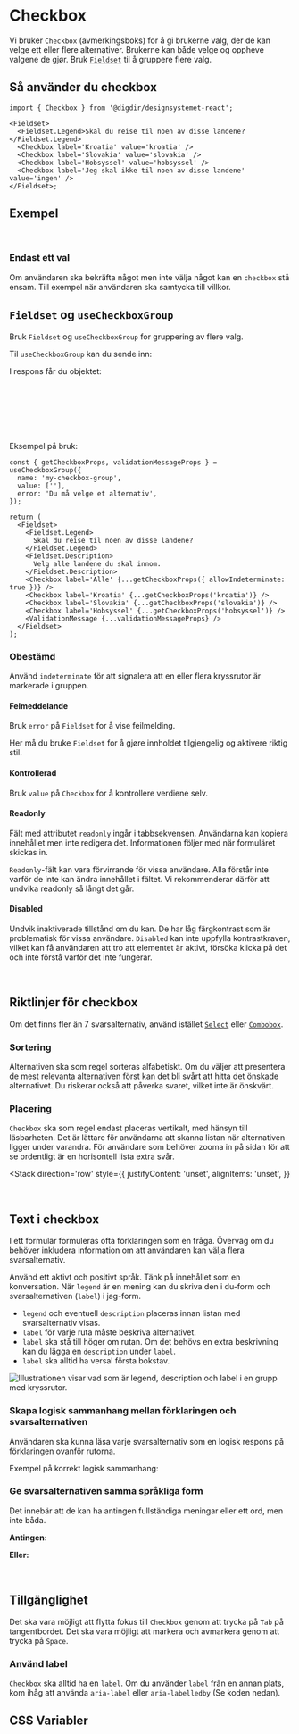 
<Meta of={CheckboxStories} />

# Checkbox

Vi bruker `Checkbox` (avmerkingsboks) for å gi brukerne valg, der de kan velge ett eller flere alternativer. Brukerne kan både velge og oppheve valgene de gjør. Bruk [`Fieldset`](#fieldset) til å gruppere flere valg.

<Primary />
<Controls />

## Så använder du checkbox

```tsx
import { Checkbox } from '@digdir/designsystemet-react';

<Fieldset>
  <Fieldset.Legend>Skal du reise til noen av disse landene?</Fieldset.Legend>
  <Checkbox label='Kroatia' value='kroatia' />
  <Checkbox label='Slovakia' value='slovakia' />
  <Checkbox label='Hobsyssel' value='hobsyssel' />
  <Checkbox label='Jeg skal ikke til noen av disse landene' value='ingen' />
</Fieldset>;
```

## Exempel

<br />

### Endast ett val

Om användaren ska bekräfta något men inte välja något kan en `checkbox` stå ensam. Till exempel när användaren ska samtycka till villkor.

<Canvas of={CheckboxStories.OneOption} />

## `Fieldset` og `useCheckboxGroup`

Bruk `Fieldset` og `useCheckboxGroup` for gruppering av flere valg.

<Canvas of={CheckboxStories.Group} />

Til `useCheckboxGroup` kan du sende inn:

<ArgTypes of={useCheckboxGroupStories.UseCheckboxGroup} />

I respons får du objektet:

```ts
{
  getCheckboxProps: (value: string | { allowIndeterminate: true }) => CheckboxProps, // Returnerer props du kan spre på <Checkbox /> eller <input type="checkbox" />
  validationMessageProps: ValidationMessageProps, // Properties du kan valgfritt spre på ValidationMessage
  setValue: string[], // Funksjon for å sette checkbox gruppens verdi
  value: string[], // Nåværende verdi for checkbox gruppen
}
```

Eksempel på bruk:

```tsx
const { getCheckboxProps, validationMessageProps } = useCheckboxGroup({
  name: 'my-checkbox-group',
  value: [''],
  error: 'Du må velge et alternativ',
});

return (
  <Fieldset>
    <Fieldset.Legend>
      Skal du reise til noen av disse landene?
    </Fieldset.Legend>
    <Fieldset.Description>
      Velg alle landene du skal innom.
    </Fieldset.Description>
    <Checkbox label='Alle' {...getCheckboxProps({ allowIndeterminate: true })} />
    <Checkbox label='Kroatia' {...getCheckboxProps('kroatia')} />
    <Checkbox label='Slovakia' {...getCheckboxProps('slovakia')} />
    <Checkbox label='Hobsyssel' {...getCheckboxProps('hobsyssel')} />
    <ValidationMessage {...validationMessageProps} />
  </Fieldset>
);
```

### Obestämd

Använd `indeterminate` för att signalera att en eller flera kryssrutor är markerade i gruppen.

<Canvas of={CheckboxStories.InTable} />

#### Felmeddelande

Bruk `error` på `Fieldset` for å vise feilmelding.

Her må du bruke `Fieldset` for å gjøre innholdet tilgjengelig og aktivere riktig stil.

<Canvas of={CheckboxStories.WithError} />

#### Kontrollerad

Bruk `value` på `Checkbox` for å kontrollere verdiene selv.

<Canvas of={CheckboxStories.Controlled} />

#### Readonly

Fält med attributet `readonly` ingår i tabbsekvensen. Användarna kan kopiera innehållet men inte redigera det. Informationen följer med när formuläret skickas in.

`Readonly`-fält kan vara förvirrande för vissa användare. Alla förstår inte varför de inte kan ändra innehållet i fältet. Vi rekommenderar därför att undvika readonly så långt det går.

<Canvas of={CheckboxStories.ReadOnly} />

#### Disabled

Undvik inaktiverade tillstånd om du kan. De har låg färgkontrast som är problematisk för vissa användare. `Disabled` kan inte uppfylla kontrastkraven, vilket kan få användaren att tro att elementet är aktivt, försöka klicka på det och inte förstå varför det inte fungerar.

<Canvas of={CheckboxStories.Disabled} />

<br />

## Riktlinjer för checkbox

Om det finns fler än 7 svarsalternativ, använd istället [`Select`](/docs/komponenter-select--docs) eller [`Combobox`](/docs/komponenter-combobox--docs).

### Sortering

Alternativen ska som regel sorteras alfabetiskt. Om du väljer att presentera de mest relevanta alternativen först kan det bli svårt att hitta det önskade alternativet. Du riskerar också att påverka svaret, vilket inte är önskvärt.

### Placering

`Checkbox` ska som regel endast placeras vertikalt, med hänsyn till läsbarheten. Det är lättare för användarna att skanna listan när alternativen ligger under varandra. För användare som behöver zooma in på sidan för att se ordentligt är en horisontell lista extra svår.

<Stack
  direction='row'
  style={{
    justifyContent: 'unset',
    alignItems: 'unset',
  }}
>
  <Do
    description='Placera kryssrutorna vertikalt, så att listan blir lättare att läsa.'
    image='/img/component-guidelines/checkbox/CheckboxGroupV.png'
  />
  <Dont
    description='Undvik att placera kryssrutorna i flera kolumner.'
    image='/img/component-guidelines/checkbox/CheckboxGroupH.png'
  />
</Stack>

<br />

## Text i checkbox

I ett formulär formuleras ofta förklaringen som en fråga. Överväg om du behöver inkludera information om att användaren kan välja flera svarsalternativ.

Använd ett aktivt och positivt språk. Tänk på innehållet som en konversation. När `legend` är en mening kan du skriva den i du-form och svarsalternativen (`label`) i jag-form.

- `legend` och eventuell `description` placeras innan listan med svarsalternativ visas.
- `label` för varje ruta måste beskriva alternativet.
- `label` ska stå till höger om rutan. Om det behövs en extra beskrivning kan du lägga en `description` under `label`.
- `label` ska alltid ha versal första bokstav.

<img
  src='/img/component-guidelines/checkbox/checkbox-anatomy.png'
  alt='Illustrationen visar vad som är legend, description och label i en grupp med kryssrutor.'
/>

### Skapa logisk sammanhang mellan förklaringen och svarsalternativen

Användaren ska kunna läsa varje svarsalternativ som en logisk respons på förklaringen ovanför rutorna.

Exempel på korrekt logisk sammanhang:

<Canvas of={CheckboxStories.ContentEx1} />

### Ge svarsalternativen samma språkliga form

Det innebär att de kan ha antingen fullständiga meningar eller ett ord, men inte båda.

**Antingen:**

<Canvas of={CheckboxStories.ContentEx2} />

**Eller:**

<Canvas of={CheckboxStories.ContentEx3} />

<br />

## Tillgänglighet

Det ska vara möjligt att flytta fokus till `Checkbox` genom att trycka på `Tab` på tangentbordet. Det ska vara möjligt att markera och avmarkera genom att trycka på `Space`.

### Använd label

`Checkbox` ska alltid ha en `label`. Om du använder `label` från en annan plats, kom ihåg att använda `aria-label` eller `aria-labelledby` (Se koden nedan).

<Canvas of={CheckboxStories.AriaLabel} />

## CSS Variabler

<CssVariables css={css} />
